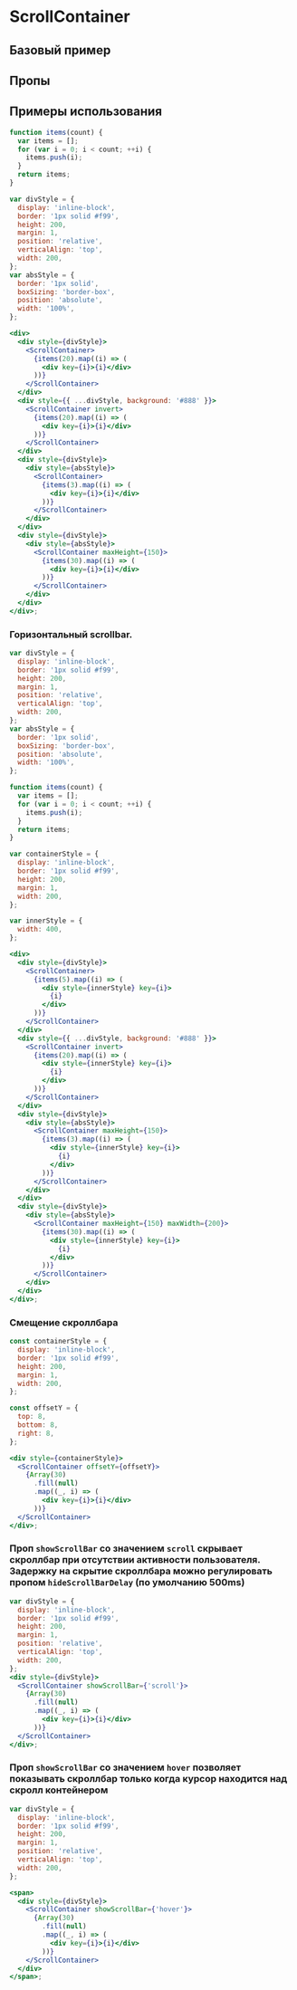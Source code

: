
<Meta of={ScrollContainerStories} />

# ScrollContainer

<Description />

## Базовый пример

<Primary />

## Пропы

<Controls />

## Примеры использования

```jsx harmony
function items(count) {
  var items = [];
  for (var i = 0; i < count; ++i) {
    items.push(i);
  }
  return items;
}

var divStyle = {
  display: 'inline-block',
  border: '1px solid #f99',
  height: 200,
  margin: 1,
  position: 'relative',
  verticalAlign: 'top',
  width: 200,
};
var absStyle = {
  border: '1px solid',
  boxSizing: 'border-box',
  position: 'absolute',
  width: '100%',
};

<div>
  <div style={divStyle}>
    <ScrollContainer>
      {items(20).map((i) => (
        <div key={i}>{i}</div>
      ))}
    </ScrollContainer>
  </div>
  <div style={{ ...divStyle, background: '#888' }}>
    <ScrollContainer invert>
      {items(20).map((i) => (
        <div key={i}>{i}</div>
      ))}
    </ScrollContainer>
  </div>
  <div style={divStyle}>
    <div style={absStyle}>
      <ScrollContainer>
        {items(3).map((i) => (
          <div key={i}>{i}</div>
        ))}
      </ScrollContainer>
    </div>
  </div>
  <div style={divStyle}>
    <div style={absStyle}>
      <ScrollContainer maxHeight={150}>
        {items(30).map((i) => (
          <div key={i}>{i}</div>
        ))}
      </ScrollContainer>
    </div>
  </div>
</div>;
```

### Горизонтальный scrollbar.

```jsx harmony
var divStyle = {
  display: 'inline-block',
  border: '1px solid #f99',
  height: 200,
  margin: 1,
  position: 'relative',
  verticalAlign: 'top',
  width: 200,
};
var absStyle = {
  border: '1px solid',
  boxSizing: 'border-box',
  position: 'absolute',
  width: '100%',
};

function items(count) {
  var items = [];
  for (var i = 0; i < count; ++i) {
    items.push(i);
  }
  return items;
}

var containerStyle = {
  display: 'inline-block',
  border: '1px solid #f99',
  height: 200,
  margin: 1,
  width: 200,
};

var innerStyle = {
  width: 400,
};

<div>
  <div style={divStyle}>
    <ScrollContainer>
      {items(5).map((i) => (
        <div style={innerStyle} key={i}>
          {i}
        </div>
      ))}
    </ScrollContainer>
  </div>
  <div style={{ ...divStyle, background: '#888' }}>
    <ScrollContainer invert>
      {items(20).map((i) => (
        <div style={innerStyle} key={i}>
          {i}
        </div>
      ))}
    </ScrollContainer>
  </div>
  <div style={divStyle}>
    <div style={absStyle}>
      <ScrollContainer maxHeight={150}>
        {items(3).map((i) => (
          <div style={innerStyle} key={i}>
            {i}
          </div>
        ))}
      </ScrollContainer>
    </div>
  </div>
  <div style={divStyle}>
    <div style={absStyle}>
      <ScrollContainer maxHeight={150} maxWidth={200}>
        {items(30).map((i) => (
          <div style={innerStyle} key={i}>
            {i}
          </div>
        ))}
      </ScrollContainer>
    </div>
  </div>
</div>;
```

### Смещение скроллбара

```jsx harmony
const containerStyle = {
  display: 'inline-block',
  border: '1px solid #f99',
  height: 200,
  margin: 1,
  width: 200,
};

const offsetY = {
  top: 8,
  bottom: 8,
  right: 8,
};

<div style={containerStyle}>
  <ScrollContainer offsetY={offsetY}>
    {Array(30)
      .fill(null)
      .map((_, i) => (
        <div key={i}>{i}</div>
      ))}
  </ScrollContainer>
</div>;
```

### Проп `showScrollBar` со значением `scroll` скрывает скроллбар при отсутствии активности пользователя. Задержку на скрытие скроллбара можно регулировать пропом `hideScrollBarDelay` (по умолчанию 500ms)

```jsx harmony
var divStyle = {
  display: 'inline-block',
  border: '1px solid #f99',
  height: 200,
  margin: 1,
  position: 'relative',
  verticalAlign: 'top',
  width: 200,
};
<div style={divStyle}>
  <ScrollContainer showScrollBar={'scroll'}>
    {Array(30)
      .fill(null)
      .map((_, i) => (
        <div key={i}>{i}</div>
      ))}
  </ScrollContainer>
</div>;
```

### Проп `showScrollBar` со значением `hover` позволяет показывать скроллбар только когда курсор находится над скролл контейнером

```jsx harmony
var divStyle = {
  display: 'inline-block',
  border: '1px solid #f99',
  height: 200,
  margin: 1,
  position: 'relative',
  verticalAlign: 'top',
  width: 200,
};

<span>
  <div style={divStyle}>
    <ScrollContainer showScrollBar={'hover'}>
      {Array(30)
        .fill(null)
        .map((_, i) => (
          <div key={i}>{i}</div>
        ))}
    </ScrollContainer>
  </div>
</span>;
```

